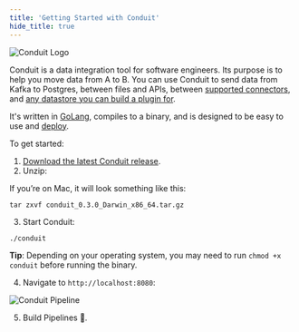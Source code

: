 ```yaml
---
title: 'Getting Started with Conduit'
hide_title: true
---
```


<div style={{ textAlign: "center" }}>
  <img alt="Conduit Logo" style={{ maxWidth: "400px", marginTop: 0 }} src="/images/conduit/on-white-conduit-logo.png" />
</div>


Conduit is a data integration tool for software engineers. Its purpose is to help you move data from A to B. You can use Conduit to send data from Kafka to Postgres, between files and APIs, between [supported connectors](https://github.com/ConduitIO/conduit/blob/main/docs/connectors.md), and [any datastore you can build a plugin for](/docs/introduction/plugins).

It's written in [GoLang](https://go.dev/), compiles to a binary, and is designed to be easy to use and [deploy](https://docs.conduit.io/docs/Deploy/overview).

To get started:

1. [Download the latest Conduit release](https://github.com/ConduitIO/conduit/releases).
2. Unzip:

If you’re on Mac, it will look something like this:

```shell
tar zxvf conduit_0.3.0_Darwin_x86_64.tar.gz
```

3. Start Conduit:

```shell
./conduit
```

**Tip**: Depending on your operating system, you may need to run `chmod +x conduit` before running the binary.

4. Navigate to `http://localhost:8080`:

![Conduit Pipeline](/images/conduit/pipeline.png)

5. Build Pipelines 🚀.
